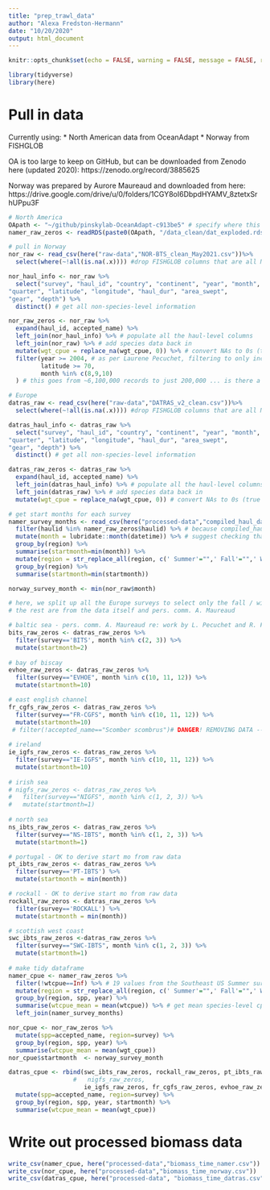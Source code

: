 ```yaml
---
title: "prep_trawl_data"
author: "Alexa Fredston-Hermann"
date: "10/20/2020"
output: html_document
---
```


```r
knitr::opts_chunk$set(echo = FALSE, warning = FALSE, message = FALSE, results=FALSE, eval=TRUE)
```

```r
library(tidyverse)
library(here)
```

# Pull in data 

Currently using:
* North American data from OceanAdapt
* Norway from FISHGLOB

OA is too large to keep on GitHub, but can be downloaded from Zenodo here (updated 2020): https://zenodo.org/record/3885625 

Norway was prepared by Aurore Maureaud and downloaded from here: https://drive.google.com/drive/u/0/folders/1CGY8oI6DbpdHYAMV_8ztetxSrhUPpu3F 

```r
# North America
OApath <- "~/github/pinskylab-OceanAdapt-c913be5" # specify where this directory is stored on your machine 
namer_raw_zeros <- readRDS(paste0(OApath, "/data_clean/dat_exploded.rds")) # pull in the entire dataset with zeros representing true absences; think this is based on the list of common species in all-regions-trimmed 

# pull in Norway
nor_raw <- read_csv(here("raw-data","NOR-BTS_clean_May2021.csv"))%>% 
  select(where(~!all(is.na(.x)))) #drop FISHGLOB columns that are all NAs for this survey

nor_haul_info <- nor_raw %>% 
  select("survey", "haul_id", "country", "continent", "year", "month", 
"quarter", "latitude", "longitude", "haul_dur", "area_swept", 
"gear", "depth") %>% 
  distinct() # get all non-species-level information

nor_raw_zeros <- nor_raw %>% 
  expand(haul_id, accepted_name) %>% 
  left_join(nor_haul_info) %>% # populate all the haul-level columns 
  left_join(nor_raw) %>% # add species data back in
  mutate(wgt_cpue = replace_na(wgt_cpue, 0)) %>% # convert NAs to 0s (true absences)
  filter(year >= 2004, # as per Laurene Pecuchet, filtering to only include the Barents Sea autumn survey in years with a standardized survey methodology
         latitude >= 70,
         month %in% c(8,9,10)
  ) # this goes from ~6,100,000 records to just 200,000 ... is there a way to use the rest of the data? (or maybe they're artefacts of the expansion -- e.g., species that are only in the Norwegian Sea?)

# Europe
datras_raw <- read_csv(here("raw-data","DATRAS_v2_clean.csv"))%>% 
  select(where(~!all(is.na(.x)))) #drop FISHGLOB columns that are all NAs for this survey

datras_haul_info <- datras_raw %>% 
  select("survey", "haul_id", "country", "continent", "year", "month", 
"quarter", "latitude", "longitude", "haul_dur", "area_swept", 
"gear", "depth") %>% 
  distinct() # get all non-species-level information

datras_raw_zeros <- datras_raw %>% 
  expand(haul_id, accepted_name) %>% 
  left_join(datras_haul_info) %>% # populate all the haul-level columns 
  left_join(datras_raw) %>% # add species data back in
  mutate(wgt_cpue = replace_na(wgt_cpue, 0)) # convert NAs to 0s (true absences)
```

```r
# get start months for each survey 
namer_survey_months <- read_csv(here("processed-data","compiled_haul_data.csv")) %>% # starting with the haul data because oceanadapt outputs do not retain the date or month
  filter(haulid %in% namer_raw_zeros$haulid) %>% # because compiled_haul_data has no QA/QC checks, need to drop the hauls that aren't in the actual data (which has been QA/QCed) before getting the start months!
  mutate(month = lubridate::month(datetime)) %>% # suggest checking that there are no december entries here, and if there are, ensure that they're fall surveys not winter, so they don't represent start months! for NAmer this is the case for GoMx and NEUS
  group_by(region) %>% 
  summarise(startmonth=min(month)) %>% 
  mutate(region = str_replace_all(region, c(' Summer'="",' Fall'="",' Winter'="",' Spring'="",' Triennial'="", ' Annual'=""))) %>% 
  group_by(region) %>% 
  summarise(startmonth=min(startmonth))

norway_survey_month <- min(nor_raw$month)

# here, we split up all the Europe surveys to select only the fall / winter surveys and correctly assign start months # most are from the supplementary material for Maureaud et al. 10.1098/rspb.2019.1189
# the rest are from the data itself and pers. comm. A. Maureaud

# baltic sea - pers. comm. A. Maureaud re: work by L. Pecuchet and R. Frelat
bits_raw_zeros <- datras_raw_zeros %>% 
  filter(survey=='BITS', month %in% c(2, 3)) %>% 
  mutate(startmonth=2)
  
# bay of biscay
evhoe_raw_zeros <- datras_raw_zeros %>% 
  filter(survey=="EVHOE", month %in% c(10, 11, 12)) %>% 
  mutate(startmonth=10)

# east english channel
fr_cgfs_raw_zeros <- datras_raw_zeros %>% 
  filter(survey=="FR-CGFS", month %in% c(10, 11, 12)) %>% 
  mutate(startmonth=10)
 # filter(!accepted_name=="Scomber scombrus")# DANGER! REMOVING DATA -- this species increased more than 100x from 2016 to 2017 and is skewing all of our analyses and plots
  
# ireland
ie_igfs_raw_zeros <- datras_raw_zeros %>% 
  filter(survey=="IE-IGFS", month %in% c(10, 11, 12)) %>% 
  mutate(startmonth=10)
  
# irish sea
# nigfs_raw_zeros <- datras_raw_zeros %>% 
#   filter(survey=="NIGFS", month %in% c(1, 2, 3)) %>% 
#   mutate(startmonth=1)
  
# north sea
ns_ibts_raw_zeros <- datras_raw_zeros %>% 
  filter(survey=="NS-IBTS", month %in% c(1, 2, 3)) %>% 
  mutate(startmonth=1)

# portugal - OK to derive start mo from raw data
pt_ibts_raw_zeros <- datras_raw_zeros %>% 
  filter(survey=='PT-IBTS') %>% 
  mutate(startmonth = min(month))

# rockall - OK to derive start mo from raw data
rockall_raw_zeros <- datras_raw_zeros %>% 
  filter(survey=='ROCKALL') %>% 
  mutate(startmonth = min(month))

# scottish west coast
swc_ibts_raw_zeros <-datras_raw_zeros %>% 
  filter(survey=="SWC-IBTS", month %in% c(1, 2, 3)) %>% 
  mutate(startmonth=1)
  
# make tidy dataframe 
namer_cpue <- namer_raw_zeros %>% 
  filter(!wtcpue==Inf) %>% # 19 values from the Southeast US Summer survey in 1992 have values of Inf for some reason
  mutate(region = str_replace_all(region, c(' Summer'="",' Fall'="",' Winter'="",' Spring'="",' Triennial'="", ' Annual'=""))) %>% # get rid of seasons so that the different seasonal surveys in each region look like replicates of one regional survey
  group_by(region, spp, year) %>% 
  summarise(wtcpue_mean = mean(wtcpue)) %>% # get mean species-level cpue for that region and year across all hauls in the region
  left_join(namer_survey_months)

nor_cpue <- nor_raw_zeros %>% 
  mutate(spp=accepted_name, region=survey) %>% 
  group_by(region, spp, year) %>% 
  summarise(wtcpue_mean = mean(wgt_cpue))
nor_cpue$startmonth  <- norway_survey_month

datras_cpue <- rbind(swc_ibts_raw_zeros, rockall_raw_zeros, pt_ibts_raw_zeros, ns_ibts_raw_zeros, 
                  #   nigfs_raw_zeros, 
                     ie_igfs_raw_zeros, fr_cgfs_raw_zeros, evhoe_raw_zeros, bits_raw_zeros) %>% 
  mutate(spp=accepted_name, region=survey) %>% 
  group_by(region, spp, year, startmonth) %>% 
  summarise(wtcpue_mean = mean(wgt_cpue))
```

# Write out processed biomass data

```r
write_csv(namer_cpue, here("processed-data","biomass_time_namer.csv"))
write_csv(nor_cpue, here("processed-data","biomass_time_norway.csv"))
write_csv(datras_cpue, here("processed-data", "biomass_time_datras.csv"))
```
